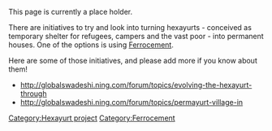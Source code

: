 [[Category:Hexayurt project]] [[Category:Ferrocement]]

This page is currently a place holder.

There are initiatives to try and look into turning hexayurts - conceived as temporary shelter for refugees, campers and the vast poor - into permanent houses.  One of the options is using [[Ferrocement]].

Here are some of those initiatives, and please add more if you know about them!
* http://globalswadeshi.ning.com/forum/topics/evolving-the-hexayurt-through
* http://globalswadeshi.ning.com/forum/topics/permayurt-village-in